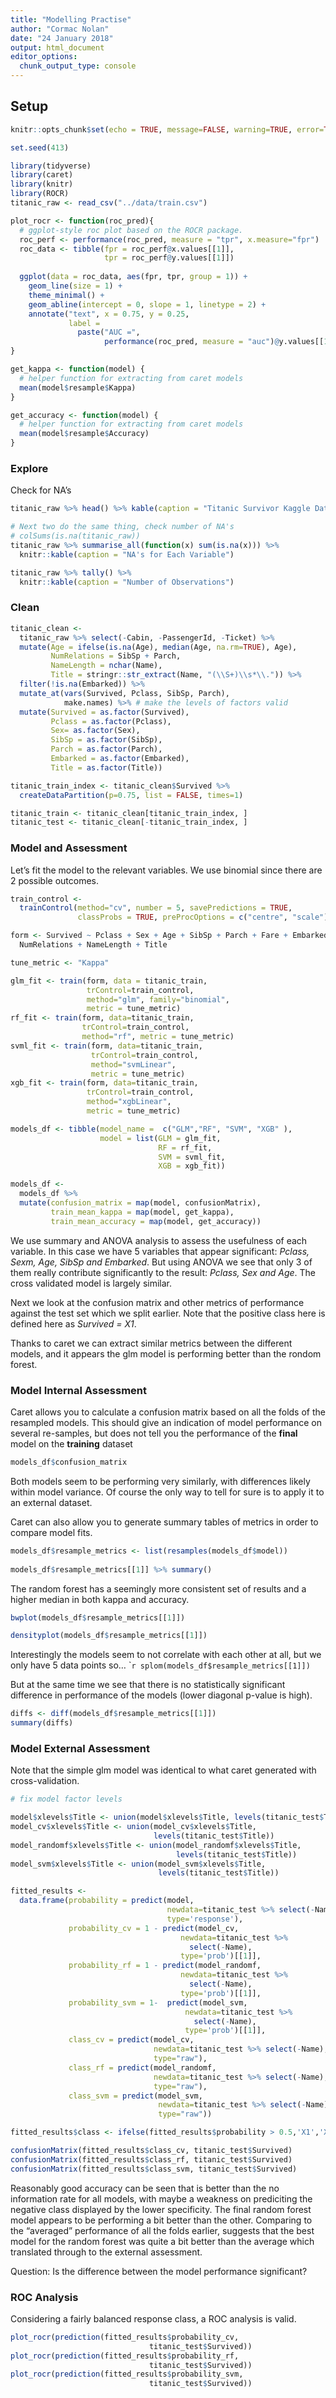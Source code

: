 ```yaml
---
title: "Modelling Practise"
author: "Cormac Nolan"
date: "24 January 2018"
output: html_document
editor_options: 
  chunk_output_type: console
---
```


## Setup {.tabset}

```r
knitr::opts_chunk$set(echo = TRUE, message=FALSE, warning=TRUE, error=TRUE)

set.seed(413)
```


```r
library(tidyverse)
library(caret)
library(knitr)
library(ROCR)
titanic_raw <- read_csv("../data/train.csv")

```


```r
plot_rocr <- function(roc_pred){
  # ggplot-style roc plot based on the ROCR package.
  roc_perf <- performance(roc_pred, measure = "tpr", x.measure="fpr")
  roc_data <- tibble(fpr = roc_perf@x.values[[1]],
                     tpr = roc_perf@y.values[[1]])
  
  ggplot(data = roc_data, aes(fpr, tpr, group = 1)) +
    geom_line(size = 1) +
    theme_minimal() +
    geom_abline(intercept = 0, slope = 1, linetype = 2) +
    annotate("text", x = 0.75, y = 0.25, 
             label = 
               paste("AUC =", 
                     performance(roc_pred, measure = "auc")@y.values[[1]]))
}

get_kappa <- function(model) {
  # helper function for extracting from caret models
  mean(model$resample$Kappa)
}

get_accuracy <- function(model) {
  # helper function for extracting from caret models
  mean(model$resample$Accuracy)
}

```
### Explore
Check for NA's
```r
titanic_raw %>% head() %>% kable(caption = "Titanic Survivor Kaggle Dataset")

# Next two do the same thing, check number of NA's
# colSums(is.na(titanic_raw)) 
titanic_raw %>% summarise_all(function(x) sum(is.na(x))) %>% 
  knitr::kable(caption = "NA's for Each Variable")

titanic_raw %>% tally() %>%  
  knitr::kable(caption = "Number of Observations")
```

### Clean
```r
titanic_clean <- 
  titanic_raw %>% select(-Cabin, -PassengerId, -Ticket) %>% 
  mutate(Age = ifelse(is.na(Age), median(Age, na.rm=TRUE), Age),
         NumRelations = SibSp + Parch,
         NameLength = nchar(Name),
         Title = stringr::str_extract(Name, "(\\S+)\\s*\\.")) %>% 
  filter(!is.na(Embarked)) %>% 
  mutate_at(vars(Survived, Pclass, SibSp, Parch),
            make.names) %>% # make the levels of factors valid
  mutate(Survived = as.factor(Survived),
         Pclass = as.factor(Pclass),
         Sex= as.factor(Sex),
         SibSp = as.factor(SibSp),
         Parch = as.factor(Parch),
         Embarked = as.factor(Embarked),
         Title = as.factor(Title))
```

```r
titanic_train_index <- titanic_clean$Survived %>%
  createDataPartition(p=0.75, list = FALSE, times=1)

titanic_train <- titanic_clean[titanic_train_index, ]
titanic_test <- titanic_clean[-titanic_train_index, ]
```

### Model and Assessment
Let's fit the model to the relevant variables. We use binomial since there are 2 possible outcomes.
```r
train_control <- 
  trainControl(method="cv", number = 5, savePredictions = TRUE, 
               classProbs = TRUE, preProcOptions = c("centre", "scale"))

form <- Survived ~ Pclass + Sex + Age + SibSp + Parch + Fare + Embarked +
  NumRelations + NameLength + Title

tune_metric <- "Kappa"

glm_fit <- train(form, data = titanic_train,
                 trControl=train_control,
                 method="glm", family="binomial", 
                 metric = tune_metric)
rf_fit <- train(form, data=titanic_train,
                trControl=train_control, 
                method="rf", metric = tune_metric)
svml_fit <- train(form, data=titanic_train,
                  trControl=train_control,
                  method="svmLinear", 
                  metric = tune_metric)
xgb_fit <- train(form, data=titanic_train,
                 trControl=train_control,
                 method="xgbLinear",
                 metric = tune_metric)

models_df <- tibble(model_name =  c("GLM","RF", "SVM", "XGB" ),
                    model = list(GLM = glm_fit,
                                 RF = rf_fit,
                                 SVM = svml_fit,
                                 XGB = xgb_fit))

models_df <-
  models_df %>% 
  mutate(confusion_matrix = map(model, confusionMatrix),
         train_mean_kappa = map(model, get_kappa),
         train_mean_accuracy = map(model, get_accuracy))
```

We use summary and ANOVA analysis to assess the usefulness of each variable. In this case we have 5 variables that appear significant: *Pclass, Sexm, Age, SibSp and Embarked*. But using ANOVA we see that only 3 of them really contribute significantly to the result: *Pclass, Sex and Age*. The cross validated model is largely similar.

Next we look at the confusion matrix and other metrics of performance against the test set which we split earlier. Note that the positive class here is defined here as *Survived = X1*.

Thanks to caret we can extract similar metrics between the different models, and it appears the glm model is performing better than the rondom forest.

### Model Internal Assessment
Caret allows you to calculate a confusion matrix based on all the folds of the resampled models. This should give an indication of model performance on several re-samples, but does not tell you the performance of the **final** model on the **training** dataset
```r
models_df$confusion_matrix

```

Both models seem to be performing very similarly, with differences likely within model variance. Of course the only way to tell for sure is to apply it to an external dataset.

Caret can also allow you to generate summary tables of metrics in order to compare model fits.
```r
models_df$resample_metrics <- list(resamples(models_df$model))
  
models_df$resample_metrics[[1]] %>% summary()

```

The random forest has a seemingly more consistent set of results and a higher median in both kappa and accuracy. 
```r
bwplot(models_df$resample_metrics[[1]])

densityplot(models_df$resample_metrics[[1]])
```

Interestingly the models seem to not correlate with each other at all, but we only have 5 data points so...
````r
splom(models_df$resample_metrics[[1]])
```

But at the same time we see that there is no statistically significant difference in performance of the models (lower diagonal p-value is high).
```r
diffs <- diff(models_df$resample_metrics[[1]])
summary(diffs)
```

### Model External Assessment
Note that the simple glm model was identical to what caret generated with cross-validation.
```r
# fix model factor levels

model$xlevels$Title <- union(model$xlevels$Title, levels(titanic_test$Title))
model_cv$xlevels$Title <- union(model_cv$xlevels$Title,
                                levels(titanic_test$Title))
model_randomf$xlevels$Title <- union(model_randomf$xlevels$Title,
                                     levels(titanic_test$Title))
model_svm$xlevels$Title <- union(model_svm$xlevels$Title,
                                 levels(titanic_test$Title))

fitted_results <- 
  data.frame(probability = predict(model,
                                   newdata=titanic_test %>% select(-Name),
                                   type='response'),
             probability_cv = 1 - predict(model_cv,
                                      newdata=titanic_test %>%
                                        select(-Name),
                                      type='prob')[[1]],
             probability_rf = 1 - predict(model_randomf,
                                      newdata=titanic_test %>%
                                        select(-Name),
                                      type='prob')[[1]],
             probability_svm = 1-  predict(model_svm,
                                       newdata=titanic_test %>%
                                         select(-Name),
                                       type='prob')[[1]],
             class_cv = predict(model_cv, 
                                newdata=titanic_test %>% select(-Name),
                                type="raw"),
             class_rf = predict(model_randomf, 
                                newdata=titanic_test %>% select(-Name),
                                type="raw"),
             class_svm = predict(model_svm, 
                                 newdata=titanic_test %>% select(-Name),
                                 type="raw"))

fitted_results$class <- ifelse(fitted_results$probability > 0.5,'X1','X0')

confusionMatrix(fitted_results$class_cv, titanic_test$Survived)
confusionMatrix(fitted_results$class_rf, titanic_test$Survived)
confusionMatrix(fitted_results$class_svm, titanic_test$Survived)

```

Reasonably good accuracy can be seen that is better than the no information rate for all models, with maybe a weakness on prediciting the negative class displayed by the lower specificity. The final random forest model appears to be performing a bit better than the other. Comparing to the "averaged" performance of all the folds earlier, suggests that the best model for the random forest was quite a bit better than the average which translated through to the external assessment.

Question: Is the difference between the model performance significant?

### ROC Analysis
Considering a fairly balanced response class, a ROC analysis is valid. 
```r


plot_rocr(prediction(fitted_results$probability_cv,
                               titanic_test$Survived))
plot_rocr(prediction(fitted_results$probability_rf,
                               titanic_test$Survived))
plot_rocr(prediction(fitted_results$probability_svm,
                               titanic_test$Survived))


```